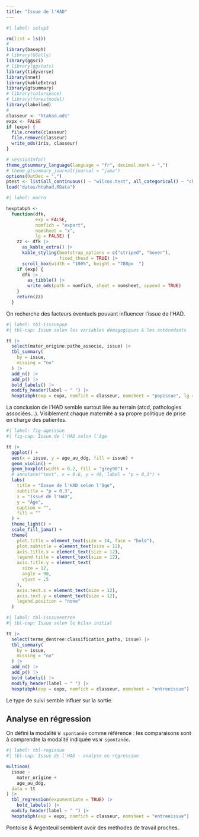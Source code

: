 ```yaml
---
title: "Issue de l'HAD"
---
```


```r
#| label: setup3

rm(list = ls())
#
library(baseph)
# library(GGally)
library(ggsci)
# library(ggstats)
library(tidyverse)
library(nnet)
library(kableExtra)
library(gtsummary)
# library(colorspace)
# library(forestmodel)
library(labelled)
#
classeur <- "htahad.ods"
expx <- FALSE
if (expx) {
  file.create(classeur)
  file.remove(classeur)
  write_ods(iris, classeur)
}

# sessionInfo()
theme_gtsummary_language(language = "fr", decimal.mark = ",")
# theme_gtsummary_journal(journal = "jama")
options(OutDec = ",")
ptest <- list(all_continuous() ~ "wilcox.test", all_categorical() ~ "chisq.test")
load("datas/htahad.RData")
```

```r
#| label: macro

hexptabph <-
  function(dfk,
           exp = FALSE,
           nomfich = "export",
           nomsheet = "x",
           lg = FALSE) {
    zz <- dfk |>
      as_kable_extra() |>
      kable_styling(bootstrap_options = c("striped", "hover"),
                    fixed_thead = TRUE) |> 
      scroll_box(width = "100%", height = "780px  ")
    if (exp) {
      dfk |>
        as_tibble() |>
        write_ods(path = nomfich, sheet = nomsheet, append = TRUE)
    }
    return(zz)
  }

```


On recherche des facteurs éventuels pouvant influencer l'issue de l'HAD.

```r
#| label: tbl-isssuepop
#| tbl-cap: Issue selon les variables démagogiques & les antécédants

tt |>
  select(mater_origine:patho_associe, issue) |>
  tbl_summary(
    by = issue,
    missing = "no"
  ) |>
  add_n() |>
  add_p() |>
  bold_labels() |>
  modify_header(label ~ " ") |>
  hexptabph(exp = expx, nomfich = classeur, nomsheet = "popissue", lg = TRUE)
```

La conclusion de l'HAD semble surtout liée au terrain (atcd, pathologies associées...). Visiblement chaque maternité a sa propre politique de prise en charge des patientes.

```r
#| label: fig-ageissue
#| fig-cap: Issue de l'HAD selon l'âge

tt |>
  ggplot() +
  aes(x = issue, y = age_au_ddg, fill = issue) +
  geom_violin() +
  geom_boxplot(width = 0.2, fill = "grey90") +
  # annotate("text", x = 0.6, y = 48, label = "p = 0,3") +
  labs(
    title = "Issue de l'HAD selon l'âge",
    subtitle = "p = 0,3",
    x = "Issue de l'HAD",
    y = "Âge",
    caption = "",
    fill = ""
  ) +
  theme_light() +
  scale_fill_jama() +
  theme(
    plot.title = element_text(size = 14, face = "bold"),
    plot.subtitle = element_text(size = 12),
    axis.title.x = element_text(size = 12),
    legend.title = element_text(size = 12),
    axis.title.y = element_text(
      size = 12,
      angle = 90,
      vjust = .5
    ),
    axis.text.x = element_text(size = 12),
    axis.text.y = element_text(size = 12),
    legend.position = "none"
  )
```



```r
#| label: tbl-isssueentree
#| tbl-cap: Issue selon le bilan initial

tt |>
  select(terme_dentree:classification_patho, issue) |>
  tbl_summary(
    by = issue,
    missing = "no"
  ) |>
  add_n() |>
  add_p() |>
  bold_labels() |>
  modify_header(label ~ " ") |>
  hexptabph(exp = expx, nomfich = classeur, nomsheet = "entreeissue")
```

Le type de suivi semble influer sur la sortie. 

## Analyse en régression

On défini la modalité `W spontanée` comme référence : les comparaisons sont à comprendre la modalité indiquée vs `W spontanée`.

```r
#| label: tbl-regissue
#| tbl-cap: Issue de l'HAD - analyse en régression

multinom(
  issue ~
    mater_origine +
    age_au_ddg,
  data = tt
) |>
  tbl_regression(exponentiate = TRUE) |> 
    bold_labels() |>
  modify_header(label ~ " ") |>
  hexptabph(exp = expx, nomfich = classeur, nomsheet = "entreeissue")
```

Pontoise & Argenteuil semblent avoir des méthodes de travail proches.
